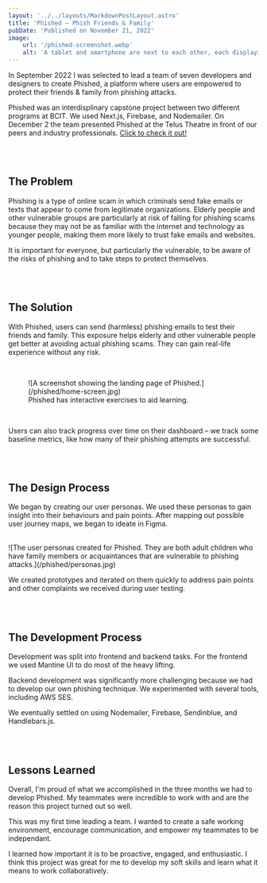 ```yaml
---
layout: '../../layouts/MarkdownPostLayout.astro'
title: 'Phished – Phish Friends & Family'
pubDate: 'Published on November 21, 2022'
image:
    url: '/phished-screenshot.webp'
    alt: 'A tablet and smartphone are next to each other, each displaying a screenshot from the Phished website. The Phished logo, a fish with an envelope for a body, is displayed on the right with the Phished wordmark.'
---
```


In September 2022 I was selected to lead a team of seven developers and designers to create Phished, a platform where users are empowered to protect their friends & family from phishing attacks.

Phished was an interdisplinary capstone project between two different programs at BCIT. We used Next.js, Firebase, and Nodemailer. On December 2 the team presented Phished at the Telus Theatre in front of our peers and industry professionals. [Click to check it out!](https://phished.app)

<br />
<br />

## The Problem

Phishing is a type of online scam in which criminals send fake emails or texts that appear to come from legitimate organizations. Elderly people and other vulnerable groups are particularly at risk of falling for phishing scams because they may not be as familiar with the internet and technology as younger people, making them more likely to trust fake emails and websites.

It is important for everyone, but particularly the vulnerable, to be aware of the risks of phishing and to take steps to protect themselves.

<br />
<br />

## The Solution

With Phished, users can send (harmless) phishing emails to test their friends and family. This exposure helps elderly and other vulnerable people get better at avoiding actual phishing scams. They can gain real-life experience without any risk.

<br />

<figure>
![A screenshot showing the landing page of Phished.](/phished/home-screen.jpg)
<figcaption>Phished has interactive exercises to aid learning.</figcaption>
</figure>

<br />

Users can also track progress over time on their dashboard – we track some baseline metrics, like how many of their phishing attempts are successful.

<br />
<br />

## The Design Process

We began by creating our user personas. We used these personas to gain insight into their behaviours and pain points. After mapping out possible user journey maps, we began to ideate in Figma. 

<br />
![The user personas created for Phished. They are both adult children who have family members or acquaintances that are vulnerable to phishing attacks.](/phished/personas.jpg)
<br />

We created prototypes and iterated on them quickly to address pain points and other complaints we received during user testing.

<br />
<br />

## The Development Process

Development was split into frontend and backend tasks. For the frontend we used Mantine UI to do most of the heavy lifting. 

Backend development was significantly more challenging because we had to develop our own phishing technique. We experimented with several tools, including AWS SES. 

We eventually settled on using Nodemailer, Firebase, Sendinblue, and Handlebars.js.

<br />
<br />

## Lessons Learned

Overall, I'm proud of what we accomplished in the three months we had to develop Phished. My teammates were incredible to work with and are the reason this project turned out so well.

This was my first time leading a team. I wanted to create a safe working environment, encourage communication, and empower my teammates to be independant. 

I learned how important it is to be proactive, engaged, and enthusiastic. I think this project was great for me to develop my soft skills and learn what it means to work collaboratively. 

<br />
<br />
<br />
